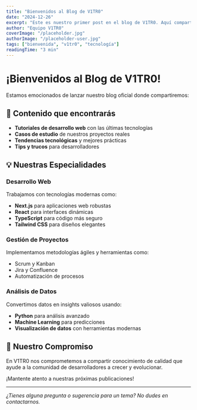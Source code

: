 ---
title: "Bienvenidos al Blog de V1TR0"
date: "2024-12-26"
excerpt: "Este es nuestro primer post en el blog de V1TR0. Aquí compartiremos conocimientos sobre desarrollo web, tecnología y nuestros proyectos más innovadores."
author: "Equipo V1TR0"
coverImage: "/placeholder.jpg"
authorImage: "/placeholder-user.jpg"
tags: ["bienvenida", "v1tr0", "tecnología"]
readingTime: "3 min"
---

# ¡Bienvenidos al Blog de V1TR0!

Estamos emocionados de lanzar nuestro blog oficial donde compartiremos:

## 🚀 Contenido que encontrarás

- **Tutoriales de desarrollo web** con las últimas tecnologías
- **Casos de estudio** de nuestros proyectos reales
- **Tendencias tecnológicas** y mejores prácticas
- **Tips y trucos** para desarrolladores

## 💡 Nuestras Especialidades

### Desarrollo Web
Trabajamos con tecnologías modernas como:
- **Next.js** para aplicaciones web robustas
- **React** para interfaces dinámicas
- **TypeScript** para código más seguro
- **Tailwind CSS** para diseños elegantes

### Gestión de Proyectos
Implementamos metodologías ágiles y herramientas como:
- Scrum y Kanban
- Jira y Confluence
- Automatización de procesos

### Análisis de Datos
Convertimos datos en insights valiosos usando:
- **Python** para análisis avanzado
- **Machine Learning** para predicciones
- **Visualización de datos** con herramientas modernas

## 🎯 Nuestro Compromiso

En V1TR0 nos comprometemos a compartir conocimiento de calidad que ayude a la comunidad de desarrolladores a crecer y evolucionar.

¡Mantente atento a nuestras próximas publicaciones!

---

*¿Tienes alguna pregunta o sugerencia para un tema? No dudes en contactarnos.*
